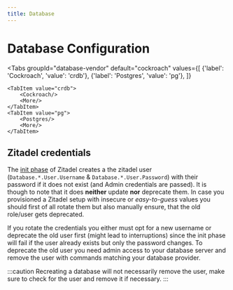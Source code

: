 ```yaml
---
title: Database
---
```



# Database Configuration

<Tabs
    groupId="database-vendor"
    default="cockroach"
    values={[
        {'label': 'Cockroach', 'value': 'crdb'},
        {'label': 'Postgres', 'value': 'pg'},
    ]}
>
    <TabItem value="crdb">
        <Cockroach/>
        <More/>
    </TabItem>
    <TabItem value="pg">
        <Postgres/>
        <More/>
    </TabItem>
</Tabs>

## Zitadel credentials
The [init phase](/docs/self-hosting/manage/updating_scaling#separating-init-and-setup-from-the-runtime) of Zitadel creates a the zitadel user (`Database.*.User.Username` & `Database.*.User.Password`) with their password if it does not exist (and Admin credentials are passed). It is though to note that it does **neither** update **nor** deprecate them. In case you provisioned a Zitadel setup with insecure or _easy-to-guess_ values you should first of all rotate them but also manually ensure, that the old role/user gets deprecated.

If you rotate the credentials you either must opt for a new username or deprecate the old user first (might lead to interruptions) since the init phase will fail if the user already exists but only the password changes. To deprecate the old user you need admin access to your database server and remove the user with commands matching your database provider.

:::caution
Recreating a database will not necessarily remove the user, make sure to check for the user and remove it if necessary.
:::